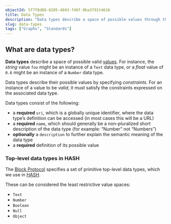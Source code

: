 ```yaml
---
objectId: 5f7f8d88-0205-4043-f46f-0ba3791t4616
title: Data Types
description: "Data types describe a space of possible values through the specification of constraints"
slug: data-types
tags: ["Graphs", "Standards"]
---
```


## What are data types?

**Data types** describe a space of possible valid [values](https://hash.ai/glossary/values). For instance, the _string_ value `foo` might be an instance of a `Text` data type, or a _float_ value of `0.6` might be an instance of a `Number` data type.

Data types describe their possible values by specifying _constraints_. For an instance of a value to be _valid_, it must satisfy the constraints expressed on the associated data type.

Data types consist of the following:

- a **required** `uri`, which is a globally unique identifier, where the data type’s definition can be accessed (in most cases this will be a URL)
- a **required** `name`, which should generally be a non-pluralized short description of the data type (for example: “Number” not “Numbers”)
- **optionally** a `description` to further explain the semantic meaning of the data type
- a **required** definition of its possible value

### Top-level data types in HASH

The [Block Protocol](https://hash.ai/glossary/block-protocol) specifies a set of primitive top-level data types, which we use in [HASH](https://hash.ai/).

These can be considered the least restrictive value spaces:

- `Text`
- `Number`
- `Boolean`
- `Null`
- `Object`
